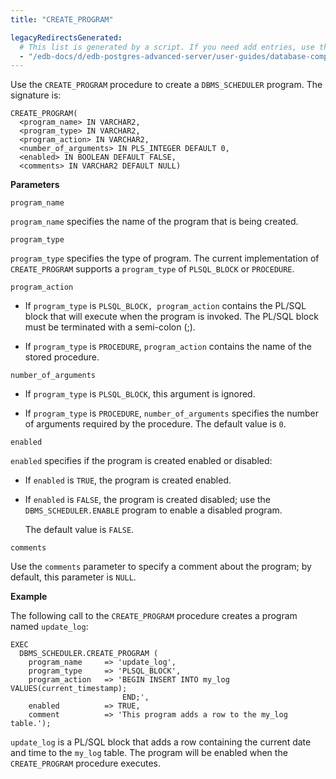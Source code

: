 ```yaml
---
title: "CREATE_PROGRAM"

legacyRedirectsGenerated:
  # This list is generated by a script. If you need add entries, use the `legacyRedirects` key.
  - "/edb-docs/d/edb-postgres-advanced-server/user-guides/database-compatibility-for-oracle-developers-built-in-package-guide/11/Database_Compatibility_for_Oracle_Developers_Built-in_Package_Guide.1.35.html"
---
```


Use the `CREATE_PROGRAM` procedure to create a `DBMS_SCHEDULER` program. The signature is:

```text
CREATE_PROGRAM(
  <program_name> IN VARCHAR2,
  <program_type> IN VARCHAR2,
  <program_action> IN VARCHAR2,
  <number_of_arguments> IN PLS_INTEGER DEFAULT 0,
  <enabled> IN BOOLEAN DEFAULT FALSE,
  <comments> IN VARCHAR2 DEFAULT NULL)
```

**Parameters**

`program_name`

 `program_name` specifies the name of the program that is being created.

`program_type`

 `program_type` specifies the type of program. The current implementation of `CREATE_PROGRAM` supports a `program_type` of `PLSQL_BLOCK` or `PROCEDURE`.

`program_action`

-   If `program_type` is `PLSQL_BLOCK, program_action` contains the PL/SQL block that will execute when the program is invoked. The PL/SQL block must be terminated with a semi-colon (;).

-   If `program_type` is `PROCEDURE`, `program_action` contains the name of the stored procedure.

`number_of_arguments`

-   If `program_type` is `PLSQL_BLOCK`, this argument is ignored.

-   If `program_type` is `PROCEDURE`, `number_of_arguments` specifies the number of arguments required by the procedure. The default value is `0`.

`enabled`

 `enabled` specifies if the program is created enabled or disabled:

-   If `enabled` is `TRUE`, the program is created enabled.
-   If `enabled` is `FALSE`, the program is created disabled; use the `DBMS_SCHEDULER.ENABLE` program to enable a disabled program.

    The default value is `FALSE`.

`comments`

 Use the `comments` parameter to specify a comment about the program; by default, this parameter is `NULL`.

**Example**

The following call to the `CREATE_PROGRAM` procedure creates a program named `update_log`:

```text
EXEC
  DBMS_SCHEDULER.CREATE_PROGRAM (
    program_name     => 'update_log',
    program_type     => 'PLSQL_BLOCK',
    program_action   => 'BEGIN INSERT INTO my_log VALUES(current_timestamp);
                         END;',
    enabled          => TRUE,
    comment          => 'This program adds a row to the my_log table.');
```

`update_log` is a PL/SQL block that adds a row containing the current date and time to the `my_log` table. The program will be enabled when the `CREATE_PROGRAM` procedure executes.

